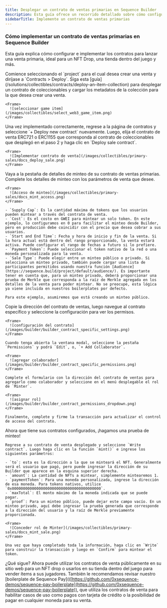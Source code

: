 ```yaml
---
title: Desplegar un contrato de ventas primarias en Sequence Builder
description: Esta guía ofrece un recorrido detallado sobre cómo configurar e implementar un contrato de ventas primarias en Builder. Explica las diferencias entre los contratos ERC721 y ERC1155, y detalla los pasos para desplegar un contrato.
sidebarTitle: Implemente un contrato de ventas primarias
---
```


### Cómo implementar un contrato de ventas primarias en Sequence Builder
Esta guía explica cómo configurar e implementar los contratos para lanzar una venta primaria, ideal para un NFT Drop, una tienda dentro del juego y más.

<Steps>
  <Step title="Paso 1: Navegue a contratos">
    Comience seleccionando el `project` para el cual desea crear una venta y diríjase a `Contracts > Deploy`.
  </Step>

  <Step title="Paso 2: Implemente el contrato de coleccionables elegido">
    Siga esta [guía](/solutions/collectibles/contracts/deploy-an-item-collection) para desplegar un contrato de coleccionables y cargar los metadatos de la colección para la que desea crear una venta.

    <Frame>
      ![seleccionar game item](/images/collectibles/select_web3_game_item.png)
    </Frame>
  </Step>

  <Step title="Paso 3: Implemente su contrato de ventas primarias">
    Una vez implementado correctamente, regrese a la página de contratos y seleccione `+ Deploy new contract` nuevamente. Luego, elija el contrato de venta ERC721 o ERC1155 que corresponda al contrato de coleccionables que desplegó en el paso 2 y haga clic en `Deploy sale contract`.

    <Frame>
      ![Implementar contrato de venta](/images/collectibles/primary-sales/docs_deploy_sale.png)
    </Frame>
  </Step>

  <Step title="Paso 4: Configure los detalles de minteo en el contrato de ventas primarias.">
    Vaya a la pestaña de detalles de minteo de su contrato de ventas primarias. Complete los detalles de minteo con los parámetros de venta que desee.

    <Frame>
      ![Acceso de minteo](/images/collectibles/primary-sales/docs_mint_access.png)
    </Frame>

    - `Supply Cap`: Es la cantidad máxima de tokens que los usuarios pueden mintear a través del contrato de venta.
    - `Cost`: Es el costo en GWEI para mintear un solo token. En este ejemplo, lo configuramos en 0 para facilitar el minteo desde Builder, pero en producción debe coincidir con el precio que desea cobrar a sus usuarios.
    - `Start and End Time`: Fecha y hora de inicio y fin de la venta. Si la hora actual está dentro del rango proporcionado, la venta estará activa. Puede configurar el rango de fechas a futuro si lo prefiere.
    - `Payment Token`: Puede seleccionar el token nativo de la red o una moneda personalizada para la venta.
    - `Sale Type`: Puede elegir entre un minteo público o privado. Si selecciona un minteo privado, también puede cargar una lista de participantes permitidos usando nuestra función [Audience](https://sequence.build/project/default/audience/). Es importante tener en cuenta que, para un minteo privado, deberá proporcionar una prueba de Merkle que corresponda a la raíz de Merkle agregada en los detalles de la venta para poder mintear. No se preocupe, esta lógica ya viene incluida en nuestros boilerplates por defecto.

    Para este ejemplo, asumiremos que está creando un minteo público.
  </Step>

  <Step title="Paso 5: Agregue el MinterRole del contrato de ventas al contrato de la colección">
    Copie la dirección del contrato de ventas, luego navegue al contrato específico y seleccione la configuración para ver los permisos.

    <Frame>
      ![configuración del contrato](/images/builder/builder_contract_specific_settings.png)
    </Frame>

    Cuando tenga abierta la ventana modal, seleccione la pestaña `Permissions` y podrá `Edit`, o, `+ Add Collaborator`.

    <Frame>
      ![agregar colaborador](/images/builder/builder_contract_specific_permissions.png)
    </Frame>

    Complete el formulario con la dirección del contrato de ventas para agregarlo como colaborador y seleccione en el menú desplegable el rol de `Minter`.

    <Frame>
      ![asignar rol](/images/builder/builder_contract_permissions_dropdown.png)
    </Frame>

    Finalmente, complete y firme la transacción para actualizar el control de acceso del contrato.
  </Step>

  <Step title="Paso 6: ">
    Ahora que tiene sus contratos configurados, ¡hagamos una prueba de minteo!

    Regrese a su contrato de venta desplegado y seleccione `Write contract`. Luego haga clic en la función `mint()` e ingrese los siguientes parámetros:

    - `to`: esta es la dirección a la que se minteará el NFT. Generalmente será el usuario que pagó, pero puede ingresar la dirección de su Builder que aparece en la esquina superior derecha.
    - `amount`: La cantidad de NFTs a mintear, simplemente mintearemos 1.
    - `paymentToken`: Para una moneda personalizada, ingrese la dirección de esa moneda. Para tokens nativos, utilice `0x0000000000000000000000000000000000000000`.
    - `maxTotal`: El monto máximo de la moneda indicada que se puede pagar.
    - `proof`: Para un minteo público, puede dejar este campo vacío. En un minteo privado, aquí debe ingresar la prueba generada que corresponde a la dirección del usuario y la raíz de Merkle previamente proporcionada.

    <Frame>
      ![Conceder rol de Minter](/images/collectibles/primary-sales/docs_mint_sale.png)
    </Frame>

    Una vez que haya completado toda la información, haga clic en `Write` para construir la transacción y luego en `Confirm` para mintear el token.
  </Step>
</Steps>

¿Qué sigue? Ahora puede utilizar los contratos de venta públicamente en su sitio web para un NFT drop o usarlos en su tienda dentro del juego para vender ítems a sus jugadores. También le recomendamos revisar nuestro \[boilerplate de Sequence Pay]\(([https://github.com/0xsequence-demos/sequence-pay-boilerplate](https://github.com/0xsequence-demos/sequence-pay-boilerplate)), que utiliza los contratos de venta para habilitar casos de uso como pagos con tarjeta de crédito o la posibilidad de pagar en cualquier moneda para su venta.